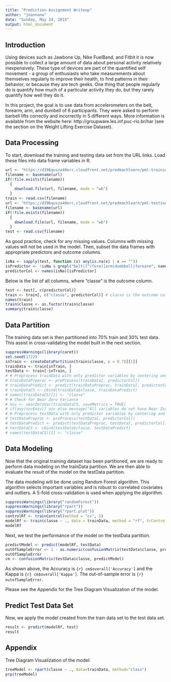 ```yaml
---
title: "Prediction Assignment Writeup"
author: "joannanw"
date: "Sunday, May 24, 2015"
output: html_document
---
```


## Introduction

Using devices such as Jawbone Up, Nike FuelBand, and Fitbit it is now possible to collect a large amount of data about personal activity relatively inexpensively. These type of devices are part of the quantified self movement - a group of enthusiasts who take measurements about themselves regularly to improve their health, to find patterns in their behavior, or because they are tech geeks. One thing that people regularly do is quantify how much of a particular activity they do, but they rarely quantify how well they do it. 

In this project, the goal is to use data from accelerometers on the belt, forearm, arm, and dumbell of 6 participants. They were asked to perform barbell lifts correctly and incorrectly in 5 different ways. More information is available from the website here: http://groupware.les.inf.puc-rio.br/har (see the section on the Weight Lifting Exercise Dataset). 

## Data Processing
To start, download the training and testing data set from the URL links. Load these files into data frame variables in R.

```r
url <- "https://d396qusza40orc.cloudfront.net/predmachlearn/pml-training.csv"
filename <- basename(url)
if(!file.exists(filename))
  {
    download.file(url, filename, mode = "wb")
  }
train <- read.csv(filename)
url <- "https://d396qusza40orc.cloudfront.net/predmachlearn/pml-testing.csv"
filename <- basename(url)
if(!file.exists(filename))
  {
    download.file(url, filename, mode = "wb")
  }
test <- read.csv(filename)
```


As good practice, check for any missing values. Columns with missing values will not be used in the model. Then, subset the data frames with appropriate predictors and outcome columns.

```r
isNa <- sapply(test, function (x) any(is.na(x) | x == ""))
isPredictor <- !isNa & grepl("belt|[^(fore)]arm|dumbbell|forearm", names(isNa))
predictorCol <- names(isNa)[isPredictor]
```

Below is the list of all columns, where "classe" is the outcome column.

```r
test <- test[, c(predictorCol)]
train <- train[, c("classe", predictorCol)] # classe is the outcome column
names(train)
train$classe <- as.factor(train$classe)
summary(train$classe)
```

## Data Partition

The training data set is then partitioned into 70% train and 30% test data. This assist in cross-validating the model built in the next section.

```r
suppressWarnings(library(caret))
set.seed(1722)
inTrain <- createDataPartition(train$classe, p = 0.7)[[1]]
trainData <- train[inTrain, ]
testData <- train[-inTrain, ]
# # Preprocess trainData with only predictor variables by centering and scaling
# trainDataPreproc <- preProcess(trainData[, predictorCol])
# trainDataPredict <- predict(trainDataPreproc, trainData[, predictorCol])
# trainDataCS <- cbind(trainData$classe, trainDataPredict)
# names(trainDataCS)[1] <- "classe"
# # Check for Near Zero Variance
# nzv <- nearZeroVar(trainDataCS, saveMetrics = TRUE)
# if(any(nzv$nzv)) nzv else message("All variables do not have Near Zero Variance.")
# # Preprocess testData with only predictor variables by centering and scaling
# testDataPreproc <- preProcess(testData[, predictorCol])
# testDataPredict <- predict(testDataPreproc, testData[, predictorCol])
# testDataCS <- cbind(testData$classe, testDataPredict)
# names(testDataCS)[1] <- "classe"
```

## Data Modeling

Now that the original training dataset has been partitioned, we are ready to perform data modeling on the trainData partition. We are then able to evaluate the result of the model on the testData partition.

The data modeling will be done using Random Forest algorithm. This algorithm selects important variables and is robust to correlated covariates and outliers. A 5-fold cross-validation is used when applying the algorithm.

```r
suppressWarnings(library("randomForest"))
suppressWarnings(library("rpart"))
suppressWarnings(library("rpart.plot"))
controlRf <- trainControl(method = "cv", 5)
modelRf <- train(classe ~ ., data = trainData, method = "rf", trControl = controlRf, ntree = 250)
modelRf
```

Next, we test the performance of the model on the testData partition.

```r
predictModel <- predict(modelRf, testData)
outOfSampleError <- 1 - as.numeric(confusionMatrix(testData$classe, predictModel)$overall[1])
outOfSampleError
cm <- confusionMatrix(testData$classe, predictModel)
```

As shown above, the Accuracy is `{r} cm$overall['Accuracy']` and the Kappa is `{r} cm$overall['Kappa']`. The out-of-sample error is `{r} outofSampleError`.

Please see the Appendix for the Tree Diagram Visualization of the model.

## Predict Test Data Set

Now, we apply the  model created from the train data set to the test data set. 

```r
result <- predict(modelRf, test)
result
```

## Appendix

Tree Diagram Visualization of the model:

```r
treeModel <- rpart(classe ~ ., data=trainData, method="class")
prp(treeModel)
```

